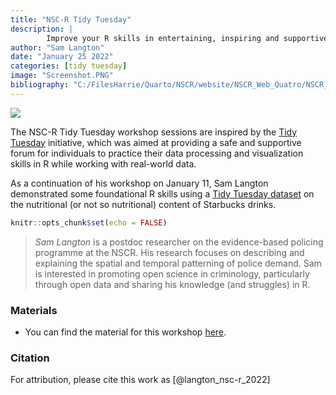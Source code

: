```yaml
---
title: "NSC-R Tidy Tuesday"
description: |
        Improve your R skills in entertaining, inspiring and supportive sessions moderated by your own colleagues.
author: "Sam Langton"
date: "January 25 2022"
categories: [tidy tuesday]
image: "Screenshot.PNG"
bibliography: "C:/FilesHarrie/Quarto/NSCR/website/NSCR_Web_Quatro/NSCR_Blog_Quarto/references/references.bib"
---
```


![](Screenshot.PNG)

The NSC-R Tidy Tuesday workshop sessions are inspired by the [Tidy Tuesday](https://www.tidytuesday.com/) initiative, which was aimed at providing a safe and supportive forum for individuals to practice their data processing and visualization skills in R while working with real-world data.

As a continuation of his workshop on January 11, Sam Langton demonstrated some foundational R skills using a [Tidy Tuesday dataset](https://raw.githubusercontent.com/rfordatascience/tidytuesday/master/data/2021/2021-12-21/starbucks.csv) on the nutritional (or not so nutritional) content of Starbucks drinks.

```r
knitr::opts_chunk$set(echo = FALSE)
```

> *Sam Langton* is a postdoc researcher on the evidence-based policing programme at the NSCR. His research focuses on describing and explaining the spatial and temporal patterning of police demand. Sam is interested in promoting open science in criminology, particularly through open data and sharing his knowledge (and struggles) in R.

### Materials

-   You can find the material for this workshop [here](https://github.com/langtonhugh/nscr_graphics).

### Citation

For attribution, please cite this work as [@langton_nsc-r_2022]

